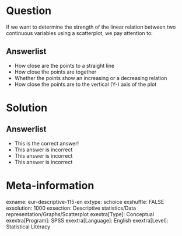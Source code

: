 Question
========
If we want to determine the strength of the linear relation between two continuous variables using a scatterplot, we pay attention to:

Answerlist
----------
* How close are the points to a straight line
* How close the points are together
* Whether the points show an increasing or a decreasing relation
* How close the points are to the vertical (Y-) axis of the plot

Solution
========
  

Answerlist
----------
* This is the correct answer!
* This answer is incorrect
* This answer is incorrect
* This answer is incorrect

Meta-information
================
exname: eur-descriptive-115-en
extype: schoice
exshuffle: FALSE
exsolution: 1000
exsection: Descriptive statistics/Data representation/Graphs/Scatterplot
exextra[Type]: Conceptual
exextra[Program]: SPSS
exextra[Language]: English
exextra[Level]: Statistical Literacy